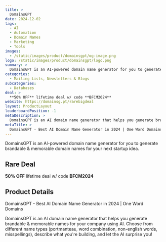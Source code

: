 ```yaml
---
title: >
  DomainsGPT
date: 2024-12-02
tags:
  - AI
  - Automation
  - Domain Names
  - Marketing
  - Tools
images:
  - /static/images/product/domainsgpt/og-image.png
logo: /static/images/product/domainsgpt/logo.png
summary: >
  DomainsGPT is an AI-powered domain name generator for you to generate brandable & memorable domain names for your next startup idea.
categories:
  - Mailing Lists, Newsletters & Blogs
subcategories:
  - Databases
deal: >
  **50% OFF** lifetime deal w/ code **BFCM2024**
website: https://domainsg.pt/rarebigdeal
layout: ProductLayout
leaderboardPosition: -1
metaDescription: >
  DomainsGPT is an AI domain name generator that helps you generate brandable & memorable names for your company using AI. Choose from different name types (portmanteau, word combination, non-english words, misspellings), describe what you're building, and let the AI surprise you!
metaTitle: >
  DomainsGPT - Best AI Domain Name Generator in 2024 | One Word Domains
---
```

DomainsGPT is an AI-powered domain name generator for you to generate brandable & memorable domain names for your next startup idea.

## Rare Deal

**50% OFF** lifetime deal w/ code **BFCM2024**

## Product Details

DomainsGPT - Best AI Domain Name Generator in 2024 | One Word Domains

DomainsGPT is an AI domain name generator that helps you generate brandable & memorable names for your company using AI. Choose from different name types (portmanteau, word combination, non-english words, misspellings), describe what you're building, and let the AI surprise you!
